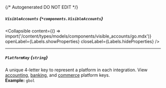 {/* Autogenerated DO NOT EDIT  */}

##### `VisibleAccounts` *{`*components.VisibleAccounts`}*

<Collapsible content={() => import('/content/types/models/components/visible_accounts/go.mdx')} openLabel={Labels.showProperties} closeLabel={Labels.hideProperties} />


---
##### `PlatformKey` *{`string`}*
A unique 4\-letter key to represent a platform in each integration. View [accounting](https://docs.codat.io/integrations/accounting/overview\#platform\-keys), [banking](https://docs.codat.io/integrations/banking/overview\#platform\-keys), and [commerce](https://docs.codat.io/integrations/commerce/overview\#platform\-keys) platform keys.
<br/>
**Example:** `gbol`



